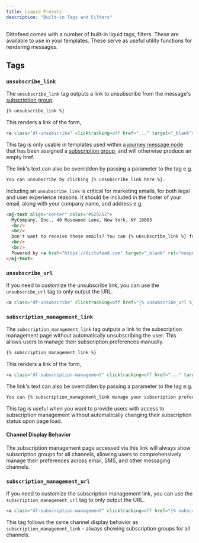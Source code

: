 ```yaml
---
title: Liquid Presets
description: "Built-in Tags and Filters"
---
```


Dittofeed comes with a number of built-in liquid tags, filters. These are available to use in your templates. These serve as useful utility functions for rendering messages.

## Tags

### `unsubscribe_link`

The `unsubscribe_link` tag outputs a link to unsubscribe from the message's [subscription group](/resources/subscription-groups). 

```html
{% unsubscribe_link %}
```

This renders a link of the form,

```html
<a class="df-unsubscribe" clicktracking=off href="..." target="_blank">unsubscribe</a>
```

This tag is only usable in templates used within a [journey message node](resources/journey-nodes/message) that has been assigned a [subscription group](/resources/subscription-groups), and will otherwise produce an empty href.

The link's text can also be overridden by passing a parameter to the tag e.g.

```html
You can unsubscribe by clicking {% unsubscribe_link here %}.
```

Including an `unsubscribe_link` is critical for marketing emails, for both legal and user experience reasons. It should be included in the footer of your email, along with your company name, and address e.g.

```html
<mj-text align="center" color="#525252">
  MyCompany, Inc., 40 Rosewood Lane, New York, NY 10003
  <br/>
  <br/>
  Don't want to receive these emails? You can {% unsubscribe_link %} from them here.
  <br/>
  <br/>
  Powered by <a href="https://dittofeed.com" target="_blank" rel="noopener noreferrer">Dittofeed</a>.
</mj-text>
```


### `unsubscribe_url`

If you need to customize the unsubscribe link, you can use the `unsubscribe_url` tag to only output the URL.

```html
<a class="df-unsubscribe" clicktracking=off href="{% unsubscribe_url %}" target="_blank">unsubscribe</a>
```

### `subscription_management_link`

The `subscription_management_link` tag outputs a link to the subscription management page without automatically unsubscribing the user. This allows users to manage their subscription preferences manually.

```html
{% subscription_management_link %}
```

This renders a link of the form,

```html
<a class="df-subscription-management" clicktracking=off href="..." target="_blank">manage subscriptions</a>
```

The link's text can also be overridden by passing a parameter to the tag e.g.

```html
You can {% subscription_management_link manage your subscription preferences %}.
```

This tag is useful when you want to provide users with access to subscription management without automatically changing their subscription status upon page load.

#### Channel Display Behavior

The subscription management page accessed via this link will always show subscription groups for all channels, allowing users to comprehensively manage their preferences across email, SMS, and other messaging channels.

### `subscription_management_url`

If you need to customize the subscription management link, you can use the `subscription_management_url` tag to only output the URL.

```html
<a class="df-subscription-management" clicktracking=off href="{% subscription_management_url %}" target="_blank">manage subscriptions</a>
```

This tag follows the same channel display behavior as `subscription_management_link` - always showing subscription groups for all channels.
